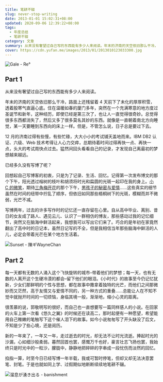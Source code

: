 ```yaml
---
title: 笔耕不辍
slug: never-stop-writing
date: 2013-01-01 15:02:31+08:00
updated: 2020-09-06 12:39:22+08:00
tags:
  - 年度总结
  - 笔耕不辍
category: 文章
summary: 从来没有奢望过自己写的东西能有多少人来阅读。年末的济南的天空依旧那么干冷，路面上还残留着4天前下了未化的厚厚积雪，透着股寒气直逼心底。
cover: https://cdn.yufan.me/images/2013/01/2013010123033300.jpg
---
```


![Gale - Re°](https://cdn.yufan.me/images/2013/01/2013010123020800.jpg)

<MusicPlayer netease={570391} />

## Part 1

从来没有奢望过自己写的东西能有多少人来阅读。

年末的济南的天空依旧那么干冷，路面上还残留着 4 天前下了未化的厚厚积雪，透着股寒气直逼心底。住在温暖如春的厦门多年，突然在一个充满寒意的地方度过圣诞节和新年，这种经历，即使已经是第三次了，也让人一直觉得很奇妙。总觉得很多东西都消失了，然后又多了很多莫名其妙的东西。就像是一直朝着南北方向睡觉，某一天要睡到东西向的床上一样。但是，不管怎么说，日子总是要过下去。

12 月的济南过得有些慢，有些忙碌，大大小小的考试铺天盖地而来。IBM DB2 认证、六级、Web 技术考得让人心力交瘁，总期待着时间过得再快一点、再快一点，头大的考试周快点过去。猛然间回头看看自己的记录，才发现自己离最初的梦想越来越远。

已经多久没有写博了呢？

回想起自己写博客的初衷，只是为了记录、生活、回忆。记得第一次发布博文的那个下午，阳光透过榕树的枝叶和胡须将时光和扁圆的光斑一起印在我的身上。[小 C 的微笑](/posts/blue-turkey/ '蓝色土耳其')，期待[三角梅开花](/posts/bougainvillea-spectabilis-willd/ '揽月楼前的三角梅开花了吗？')的那个下午，[男孩子的秘密与爱情](/posts/secret-of-boys-mind/ '男孩子的秘密心事')……这些真实的细节虽然在时间的纽带中拧乱了顺序，但依旧如同那些梧桐树下的光斑，模糊而并不微弱，光芒不减。

写博两年，过去的许多写作时的记忆还一直存留在心里。自从高中毕业、离别、昔日的女友成了路人、遇见云儿、认识了一群相仿的博友，那些感动过我的记忆细节，突然又在脑海中鲜活起来，我想我可以写出它们来了。巧合的是年初在家竟然翻出了高中时的日记本，虽然日记写的不全，但是我相信当年那些脑海中鲜活的人儿，必定会带着光芒在某个地方生活着。

![Sunset - 陳ギWayneChan](https://cdn.yufan.me/images/2013/01/2013010123075700.jpg)

## Part 2

每一天都有无数的人涌入这个飞快旋转的城市–带着他们的梦想；每一天，也有无数的人离开这个生硬冷漠的都会–留下他们的眼泪。《小时代》的故事至今仍记忆犹新，少女们那鲜明的个性与思想，都在故事中撒拿着独特的光芒，而他们之间那微妙而又茫然，高于友情又与爱情不同的，另一种方式的重叠……总能让人在不知不觉中就抛开时间的一切烦恼，身临其境一般，渐渐地，缩小心灵的距离。

很羡慕的说，郭敬明写的很好，而自己也一直想要写一篇同样感人的小说。在回家的火车上第一次看《悠久之翼》的时候还在读高二，那时起便有一种愿望，希望能用自己稚嫩的笔触写下这个催人泪下的故事。如今小说匆匆写了开头缺没了后文，不知是少了些心境，还是阅历。

新的一年来了，一年又一年，走过逝去的时光，却无法不让时光流逝。捧起时光的沙漏，心如细沙般柔弱。暮然回首也罢，感慨万千也好，豪言壮志飞扬也罢，我始终只是时光中的一粒沙，朦胧中，静静地把碎碎的字串成一段忧伤而淡然的回忆。

掐指一算，时至今日已经写博一年半载，我或可暂时停笔，但却又却无法决意罢笔、封笔。于是也就如同上学、过假期似地断断续续地笔耕不辍。

![溜息が湧き出る - banishment](https://cdn.yufan.me/images/2013/01/2013010122575800.jpg)
